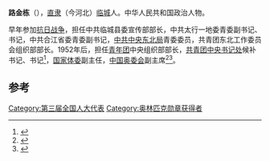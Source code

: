 '''路金栋'''（{{bd|1923年||}}），[[直隶|直隶]]（今河北）[[临城|临城]]人。中华人民共和国政治人物。

早年参加[[抗日战争|抗日战争]]，担任中共临城县委宣传部部长，中共太行一地委青委副书记、书记，中共合江省委青委副书记，[[中共中央东北局|中共中央东北局]]青委委员，共青团东北工作委员会组织部部长。1952年后，担任[[青年团|青年团]]中央组织部部长，[[共青团中央书记处|共青团中央书记处]]候补书记、书记<ref>{{cite news|title=历任团中央|url=http://www.gov.cn/test/2006-01/27/content_173796_2.htm|accessdate=2014-06-29|newspaper=中华人民共和国政府网|archive-date=2016-03-04|archive-url=https://web.archive.org/web/20160304102601/http://www.gov.cn/test/2006-01/27/content_173796_2.htm|dead-url=no}}</ref>，[[国家体委|国家体委]]副主任，[[中国奥委会|中国奥委会]]副主席<ref>{{cite news|title=中华全国体育基金会公益联盟在京成立|url=http://news.xinmin.cn/domestic/2014/06/28/24651792.html|accessdate=2014-06-29|newspaper=新民网|archive-date=2016-03-04|archive-url=https://web.archive.org/web/20160304193945/http://news.xinmin.cn/domestic/2014/06/28/24651792.html|dead-url=no}}</ref><ref>{{cite news|title=国家体育总局举行离退休干部春节团拜会|url=http://www.chinanews.com/ty/2014/01-27/5787772.shtml|accessdate=2014-06-29|newspaper=中国新闻网}}</ref>。

==参考==
{{reflist}}
{{中国政治人物小作品}}
{{团中央书记处书记}}
[[Category:第三届全国人大代表|Category:第三届全国人大代表]]
[[Category:奥林匹克勋章获得者|Category:奥林匹克勋章获得者]]